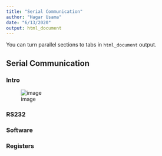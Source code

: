 ```yaml
---
title: "Serial Communication"
author: "Hagar Usama"
date: "6/13/2020"
output: html_document
---
```


You can turn parallel sections to tabs in `html_document` output.

## Serial Communication {.tabset}

### Intro


![image](https://github.com/Hagar-Usama/Embedded-Recap/blob/master/Serial%20Communication/Serial%20Communication.jpg)


### RS232


### Software


### Registers